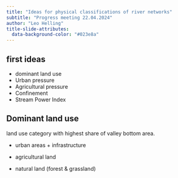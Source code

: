 ```yaml
---
title: "Ideas for physical classifications of river networks"
subtitle: "Progress meeting 22.04.2024"
author: "Leo Helling"
title-slide-attributes:
  data-background-color: "#023e8a"
---
```


## first ideas

-   dominant land use
-   Urban pressure
-   Agricultural pressure
-   Confinement
-   Stream Power Index

## Dominant land use

land use category with highest share of valley bottom area.

-   urban areas + infrastructure

-   agricultural land

-   natural land (forest & grassland)
